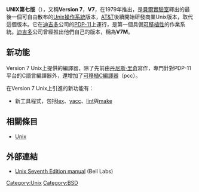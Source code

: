 {{unreferenced|time=2011-09-20T01:20:33+00:00}}
'''UNIX第七版'''（{{lang-en|Version 7 Unix}}），又稱'''Version 7'''，'''V7'''，在1979年推出，是[[貝爾實驗室|貝爾實驗室]]釋出的最後一個可自由散布的[[Unix|Unix]][[操作系統|操作系統]]版本，[[AT&T|AT&T]]後續開始研發商業Unix版本，取代這個版本。它在[[迪吉多|迪吉多]]公司的[[PDP-11|PDP-11]]上運行，是第一個具備[[移植_(軟體)|可移植性]]的作業系統。[[迪吉多|迪吉多]]公司曾經推出他們自己的版本，稱為'''V7M'''。

==新功能==
Version 7 Unix上提供的編譯器，除了先前由[[丹尼斯·里奇|丹尼斯·里奇]]寫作，專門針對PDP-11平台的C語言編譯器外，還增加了[[可移植C編譯器|可移植C編譯器]]（pcc）。

在Version 7 Unix上引進的新功能有：
*新工具程式，包括[[lex|lex]]、[[yacc|yacc]]、[[lint|lint]]與[[make|make]]

==相關條目==
*[[Unix|Unix]]
==外部連結==
* [https://web.archive.org/web/20040826074840/http://cm.bell-labs.com/7thEdMan/ Unix Seventh Edition manual] (Bell Labs)
{{DEFAULTSORT:Version 7 Unix}}
[[Category:Unix|Category:Unix]]
[[Category:BSD|Category:BSD]]